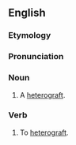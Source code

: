 ==English==
{{wp}}

===Etymology===
{{prefix|en|xeno|graft}}

===Pronunciation===
{{rfp|en}}

===Noun===
{{en-noun}}

# A [[heterograft]].

===Verb===
{{en-verb}}

# To [[heterograft]].